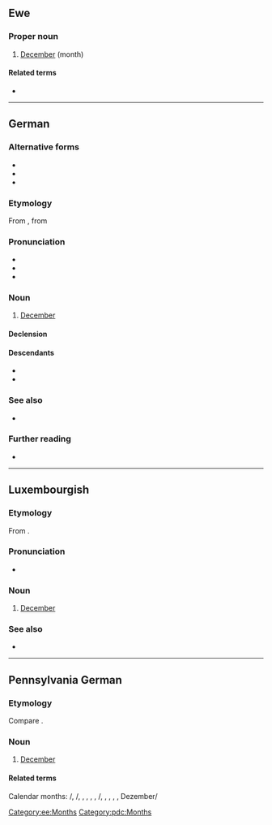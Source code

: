 {{also|dezember|dezëmber}}
==Ewe==

===Proper noun===
{{head|ee|proper noun}}

# [[December]] (month)

====Related terms====
* {{l|ee|Dzome}}

[[Category:ee:Months]]

----

==German==

===Alternative forms===
* {{alter|de|December||obsolete}}
* {{alter|de|Dec.|Xber||abbreviation|obsolete}}
* {{alter|de|Dez.||abbreviation}}

===Etymology===
From {{der|de|la|december}}, from {{m|la|decem||ten}}

===Pronunciation===
* {{IPA|de|/deˈtsɛmbɐ/}}
* {{audio|de|De-Dezember.ogg|audio}}
* {{hyphenation|de|De-zem-ber}}

===Noun===
{{de-noun|m,(s)}}

# [[December]]

====Declension====
{{de-ndecl|m,(s)}}

====Descendants====
* {{desc|et|detsember|bor=1}}
* {{desc|he|דצמבר|tr=detsémber|bor=1}}

===See also===
* {{list:Gregorian calendar months/de}}

===Further reading===
* {{R:Duden}}

{{C|de|Months}}

----

==Luxembourgish==

===Etymology===
From {{der|lb|de|Dezember}}.

===Pronunciation===
* {{IPA|lb|/deˈtsæmbeʀ/|[dəˈt͡sæmbɐ]}}

===Noun===
{{lb-noun|m|Dezember}}

# [[December]]

===See also===
* {{list:Gregorian calendar months/lb}}

----

==Pennsylvania German==

===Etymology===
Compare {{cog|de|Dezember}}.

===Noun===
{{head|pdc|noun|g=m}}

# [[December]] {{gloss|month}}
#: {{syn|pdc|Grischtmunet}}

====Related terms====
Calendar months: {{l|pdc|Yanuaar}}/{{l|pdc|Yenner}}, {{l|pdc|Febrewaar}}/{{l|pdc|Hanning}}, {{l|pdc|Matz}}, {{l|pdc|Aprill}}, {{l|pdc|Moi}}, {{l|pdc|Yuni}}, {{l|pdc|Yuli}}/{{l|pdc|Tschulei}}, {{l|pdc|Aaguscht}}, {{l|pdc|Sepdember}}, {{l|pdc|Oktower}}, {{l|pdc|Nowember}}, Dezember/{{l|pdc|Grischtmunet}}

[[Category:pdc:Months]]